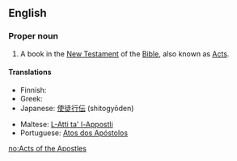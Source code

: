 ==English==
{{book of the Bible|Acts of the Apostles}}

===Proper noun===
{{en-proper noun}}

# {{biblical}} A book in the [[New Testament]] of the [[Bible]], also known as [[Acts]].

====Translations====
{{trans-top|the name of the book of Acts in the Bible}}
* Finnish: {{t+|fi|Apostolien teot}}
* Greek: {{t|el|Πράξεις των Αποστόλων|f|p|tr=Práxeis ton Apostólon|sc=Grek}}
* Japanese: [[使徒行伝]] (shitogyōden)
{{trans-mid}}
* Maltese: [[L-Atti ta' l-Appostli]]
* Portuguese: [[Atos dos Apóstolos]]
{{trans-bottom}}

[[no:Acts of the Apostles]]